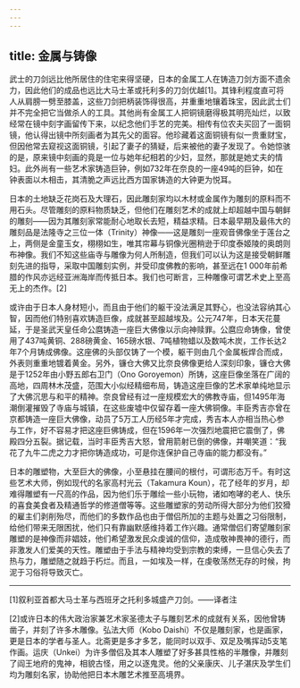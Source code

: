 ```yaml
---
---
---
```

title: 金属与铸像
---




武士的刀剑远比他所居住的住宅来得坚硬，日本的金属工人在铸造刀剑方面不遗余力，因此他们的成品也远比大马士革或托利多的刀剑优越[1]。其锋利程度直可将人从肩膀一劈至膝盖，这些刀剑把柄装饰得很高，并重重地镶着珠宝，因此武士们并不完全把它当做杀人的工具。其他尚有金属工人把铜镜磨得极其明亮灿烂，以致经常在镜中刻字画留传下来，以纪念他们手艺的完美。相传有位农夫买回了一面铜镜，他认得出镜中所刻画者为其先父的面容。他珍藏着这面铜镜有似一贵重财宝，但因他常去窥视这面铜镜，引起了妻子的猜疑，后来被他的妻子发现了。令她惊骇的是，原来镜中刻画的竟是一位与她年纪相若的少妇，显然，那就是她丈夫的情妇。此外尚有一些艺术家铸造巨钟，例如732年在奈良的一座49吨的巨钟，如在钟表面以木相击，其清脆之声远比西方国家铸造的大钟更为悦耳。

日本的土地缺乏花岗石及大理石，因此雕刻家均以木材或金属作为雕刻的原料而不用石头。尽管雕刻的原料物质缺乏，但他们在雕刻艺术的成就上却超越中国与朝鲜的雕刻——因为其雕刻家常能耐心地取长去短，精益求精。日本最早期及最伟大的雕刻品是法隆寺之三位一体（Trinity）神像——这是雕刻一座观音佛像坐于莲台之上，两侧是金童玉女，栩栩如生，唯其帘幕与铜像光圈稍逊于印度泰姬陵的奥朗则布神像。我们不知这些庙寺与雕像为何人所制造，但我们可以认为这是接受朝鲜雕刻先进的指导，采取中国雕刻实例，并受印度佛教的影响，甚至远在1 000年前希腊的作风亦远经亚洲海岸而传抵日本。我们也可断言，三种雕像可谓艺术史上至高无上的杰作。[2]

或许由于日本人身材短小，而且由于他们的躯干没法满足其野心，也没法容纳其心智，因而他们特别喜欢铸造巨像，成就甚至超越埃及。公元747年，日本天花蔓延，于是圣武天皇任命公麿铸造一座巨大佛像以示向神赎罪。公麿应命铸像，曾使用了437吨黄铜、288磅黄金、165磅水银、7吨植物蜡以及数吨木炭，工作长达2年7个月铸成佛像。这座佛的头部仅铸了一个模，躯干则由几个金属板焊合而成，外表则重重地镀着黄金。另外，镰仓大佛又比奈良佛像更给人深刻印象，镰仓大佛是于1252年由小野五郎右卫门（Ono Goroyemon）所铸，这座巨像坐落在广阔的高地，四周林木茂盛，范围大小似经精细布局，铸造这座巨像的艺术家单纯地显示了大佛沉思与和平的精神。奈良曾经有过一座规模宏大的佛教寺庙，但1495年海潮倒灌摧毁了寺庙与城镇，在这些废墟中仅留存着一座大佛铜像。丰臣秀吉亦曾在京都铸造一座巨大佛像，动员了5万工人历经5年才完成，秀吉本人亦相当热心参与工作，好不容易才把这座巨佛铸成，但在1596年一次强烈地震把它震倒了，佛殿四分五裂。据记载，当时丰臣秀吉大怒，曾用箭射已倒的佛像，并嘲笑道：“我花了九牛二虎之力才把你铸造成功，可是你连保护自己寺庙的能力都没有。”

日本的雕塑物，大至巨大的佛像，小至悬挂在腰间的根付，可谓形态万千。有时这些艺术大师，例如现代的名家高村光云（Takamura Koun），花了经年的岁月，却难得雕塑有一尺高的作品，因为他们乐于雕绘一些小玩物，诸如咆哮的老人、快乐的喜食美食者及精通哲学的修道僧等等。这些雕塑家的劳动所得大部分为他们狡猾的雇主们剥削殆尽，而他们的多数作品也由于僧侣所加的主题与处置之习俗限制，给他们带来无限困扰，他们只有靠幽默感维持着工作兴趣。通常僧侣们寄望雕刻家雕塑的是神像而非娼妓，他们希望激发民众虔诚的信仰，造成敬神畏神的德行，而非激发人们爱美的天性。雕塑由于手法与精神均受到宗教的束缚，一旦信心失去了热与力，雕塑随之就趋于朽烂。而且，一如埃及一样，在虔敬荡然无存的时候，拘泥于习俗将导致灭亡。



* * *



[1]叙利亚首都大马士革与西班牙之托利多城盛产刀剑。——译者注

[2]或许日本的伟大政治家兼艺术家圣德太子与雕刻艺术的成就有关系，因他曾铸凿子，并刻了许多木雕像。弘法大师（Kobo Daishi）不仅是雕刻家，也是画家，更是日本的学者与圣人。北斋更是多才多艺，能同时以双手、双足及嘴挥动5支笔作画。运庆（Unkei）为许多僧侣及其本人雕塑了好多甚具性格的半雕像，并雕刻了阎王地府的鬼神，相貌古怪，用之以逐鬼灵。他的父亲康庆、儿子湛庆及学生们均为雕刻名家，协助他把日本木雕艺术推至高境界。